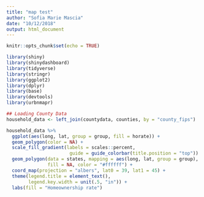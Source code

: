 ```yaml
---
title: "map test"
author: "Sofia Marie Mascia"
date: "10/12/2018"
output: html_document
---
```


```r
knitr::opts_chunk$set(echo = TRUE)

library(shiny)
library(shinydashboard)
library(tidyverse)
library(stringr)
library(ggplot2)
library(dplyr)
library(base)
library(devtools)
library(urbnmapr)

```

```r
## Loading County Data
household_data <- left_join(countydata, counties, by = "county_fips") 

household_data %>%
  ggplot(aes(long, lat, group = group, fill = horate)) +
  geom_polygon(color = NA) +
  scale_fill_gradient(labels = scales::percent,
                       guide = guide_colorbar(title.position = "top")) +
  geom_polygon(data = states, mapping = aes(long, lat, group = group),
               fill = NA, color = "#ffffff") +
  coord_map(projection = "albers", lat0 = 39, lat1 = 45) +
  theme(legend.title = element_text(),
        legend.key.width = unit(.5, "in")) +
  labs(fill = "Homeownership rate")

```



